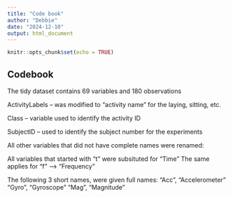 ---
title: "Code book"
author: "Debbie"
date: "2024-12-10"
output: html_document
---

```{r setup, include=FALSE}
knitr::opts_chunk$set(echo = TRUE)
```

## Codebook

The tidy dataset contains 69 variables and 180 observations

ActivityLabels -- was modified to "activity name" for the laying, sitting, etc.

Class -- variable used to identify the activity ID 

SubjectID -- used to identify the subject number for the experiments

All other variables that did not have complete names were renamed:

All variables that started with "t" were subsituted for "Time"
The same applies for "f" --> "Frequency"

The following 3 short names, were given full names:
"Acc", "Accelerometer"
"Gyro", "Gyroscope"
"Mag", "Magnitude"



